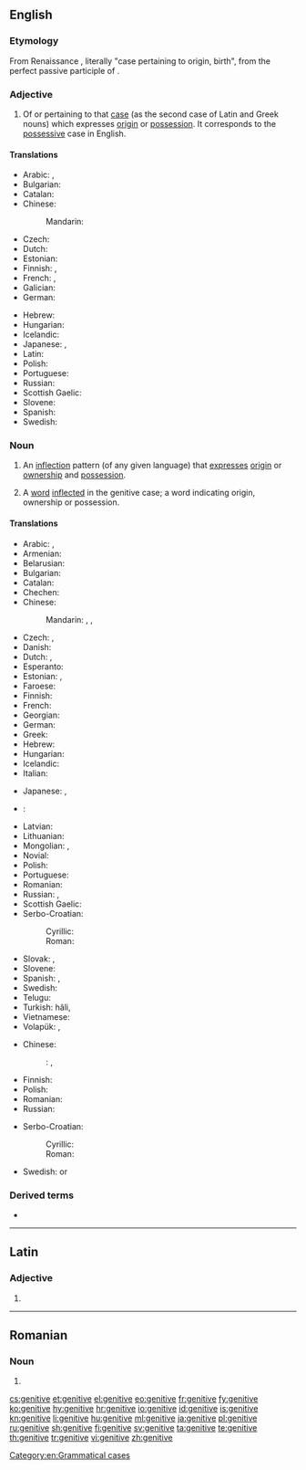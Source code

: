 ==English==
{{wikipedia}}

===Etymology===
From Renaissance {{etyl|la|en}} {{term|casus|lang=la}} {{m|la|genitīvus}}, literally "case pertaining to origin, birth", from {{term|genitus|lang=la}} the perfect passive participle of {{m|la|gignō||beget}}.

===Adjective===
{{en-adj|-}}

# {{context|grammar|lang=en}} Of or pertaining to that [[case]] (as the second case of Latin and Greek nouns) which expresses [[origin]] or [[possession]]. It corresponds to the [[possessive]] case in English.

====Translations====
{{trans-top|of or pertaining to the case of possession}}
* Arabic: {{t|ar|إضَافيّ|tr=iDaafiy|sc=Arab}}, {{t|ar|جَرِّي|tr=járriy|sc=Arab}}
* Bulgarian: {{t|bg|родителен|tr=rodítelen}}
* Catalan: {{t|ca|genitiu}}
* Chinese:
*: Mandarin: {{t+|cmn|所有|tr=suǒyǒu de|alt=所有的|sc=Hani}}
* Czech: {{t|cs|genitivní}}
* Dutch: {{t+|nl|genitief|m}}
* Estonian: {{t+|et|omastav}}
* Finnish: {{t+|fi|genetiivi|alt=genetiivi-}}, {{t|fi|genetiivinen}}
* French: {{t+|fr|génitif|m}}, {{t+|fr|génitive|f}}
* Galician: {{t|gl|xenitivo|m}}
* German: {{t|de|genitivisch}}
{{trans-mid}}
* Hebrew: {{t|he|יחס הקנײן|tr=yakhas ha-knayn|m}}
* Hungarian: {{t+|hu|birtokos}}
* Icelandic: {{t+|is|eignarfall|alt=eignarfalls-}} {{qualifier|in compounds}}
* Japanese: {{t+|ja|属格|tr=ぞっかく, zokkaku|sc=Jpan}}, {{qualifier|for Slavic}} {{t+|ja|生格|tr=せいかく, seikaku|sc=Jpan}}
* Latin: {{t+|la|genetivus}}
* Polish: {{t+|pl|dopełniacz}}
* Portuguese: {{t+|pt|genitivo}}
* Russian: {{t+|ru|родительный|tr=rodítel’nyj|sc=Cyrl}}
* Scottish Gaelic: {{t|gd|ginideach}}
* Slovene: {{t|sl|rodilniški}}
* Spanish: {{t+|es|genitivo}}
* Swedish: {{t+|sv|genitiv}}
{{trans-bottom}}

===Noun===
{{en-noun|~}}

# {{context|grammar|uncountable|lang=en}} An [[inflection]] pattern (of any given language) that [[express]]es [[origin]] or [[ownership]] and [[possession]].
# {{context|grammar|countable|lang=en}} A [[word]] [[inflected]] in the genitive case; a word indicating origin, ownership or possession.

====Translations====
{{trans-top|inflection pattern}}
* Arabic: {{t|ar|حالة المضاف إليه|f|tr=Hálat al-muDāf 'ilayh}}, {{t|ar|مجرور|m|tr=majruur}}
* Armenian: {{t|hy|սեռական հոլով|tr=seṙakan holov}}
* Belarusian: {{t|be|родны склон|tr=rodny sklon|m}}
* Bulgarian: {{t|bg|родителен падеж|tr=rodítelen padéž|m}}
* Catalan: {{t|ca|genitiu|m}}
* Chechen: {{t|ce|доланиг дожар}}
* Chinese:
*: Mandarin: {{t|cmn|屬格|sc=Hani}}, {{t+|cmn|属格|tr=shǔgé|sc=Hani}}, {{t+|cmn|所有格|tr=suǒyǒugé|sc=Hani}}
* Czech: {{t+|cs|genitiv|m}}, {{t|cs|druhý pád|m}}
* Danish: {{t|da|ejefald}}
* Dutch: {{t+|nl|tweede naamval|m}}, {{t+|nl|genitief|m}}
* Esperanto: {{t+|eo|genitivo}}
* Estonian: {{t+|et|omastav}}, {{t+|et|genitiiv}}
* Faroese: {{t+|fo|hvørsfall|n}}
* Finnish: {{t+|fi|genetiivi}}
* French: {{t+|fr|génitif|m}}
* Georgian: {{t+|ka|ნათესაობითი|tr=nat'esaobit'i|sc=Geor}}
* German: {{t+|de|Genitiv|m}}
* Greek: {{t+|el|γενική|f|tr=yenikí}}
* Hebrew: {{t|he|יחס הקנײן|tr=yakhas ha-knayn|m}}
* Hungarian: {{t+|hu|birtokos eset}}
* Icelandic: {{t+|is|eignarfall|n}}
* Italian: {{t|it|caso genitivo|m}}
{{trans-mid}}
* Japanese: {{t+|ja|属格|tr=ぞっかく, zokkaku}}, {{t+|ja|生格|tr=せいかく, seikaku}}
* {{ttbc|la}}: {{t|la|casus genetivus|m}} <!-- link as t-SOP if non-idiomatic; put marked word in |alt=; see [[User:Kephir/gadgets/xte#Translation_fixing]] -->
* Latvian: {{t+|lv|ģenitīvs|m}}
* Lithuanian: {{t+|lt|kilmininkas|m}}
* Mongolian: {{t|mn|харьяалах|sc=Cyrl}}, {{t|mn|харьяалахын тийн ялгал|sc=Cyrl}}
* Novial: {{t|nov|genitive}}
* Polish: {{t+|pl|dopełniacz|m}}
* Portuguese: {{t|pt|caso genitivo|m}}
* Romanian: {{t|ro|cazul genitiv|m}}
* Russian: {{t+|ru|родительный падеж|m|tr=rodítel’nyj padéž}}, {{t+|ru|генитив|m|sc=Cyrl}}
* Scottish Gaelic: {{t|gd|tuiseal ginideach|m}}
* Serbo-Croatian:
*: Cyrillic: {{t|sh|генитив|m}}
*: Roman: {{t+|sh|genitiv|m}}
* Slovak: {{t|sk|druhý pád|m}}, {{t+|sk|genitív|m}}
* Slovene: {{t+|sl|rodilnik|m}}
* Spanish: {{t|es|genetivo|m}}, {{t|es|caso genitivo|m}}
* Swedish: {{t+|sv|genitiv}}
* Telugu: {{t|te|షష్ఠీ విభక్తి|tr=ṣaṣṭhī vibhakti|sc=Telu}}
* Turkish: {{t+|tr|tamlayan}} hâli, {{t|tr|durumu}}
* Vietnamese: {{t|vi|sinh cách}}
* Volapük: {{t|vo|kimafal}}, {{t+|vo|genitif}}
{{trans-bottom}}

{{trans-top|word in the genitive inflection}}
* Chinese:
*: {{ttbc|cmn}}: {{t|cmn|所有格的詞|sc=Hani}}, {{t|cmn|所有格的词|tr=suǒyǒugé de cí|sc=Hans}} <!-- was previously three separate links, one per "word"; is this suitable for {{t-SOP}}? also, check if Hani/Hans is correct -->
* Finnish: {{t+|fi|genetiivi}}
* Polish: {{t+|pl|dopełniacz|m}}
* Romanian: {{t+|ro|genitiv|n}}
* Russian: {{t|ru|слово в родительном падеже|n|tr=slóvo v rodítel'nom padežé|sc=Cyrl}}
{{trans-mid}}
* Serbo-Croatian:
*: Cyrillic: {{t|sh|генитив|m}}
*: Roman: {{t+|sh|genitiv|m}}
* Swedish: {{t+|sv|genitiv|c}} or {{g|n}}
{{trans-bottom}}

===Derived terms===
* {{w|Genitive absolute|genitive absolute}}<!--a construction in [[Greek]] similar to the [[ablative]] absolute in Latin.-->

[[Category:en:Grammatical cases]]

----

==Latin==

===Adjective===
{{la-adj-form|genitīve}}

# {{inflection of|genitīvus||voc|m|s|lang=la}}

----

==Romanian==

===Noun===
{{head|ro|noun form}}

# {{plural of|genitiv|lang=ro}}

[[cs:genitive]]
[[et:genitive]]
[[el:genitive]]
[[eo:genitive]]
[[fr:genitive]]
[[fy:genitive]]
[[ko:genitive]]
[[hy:genitive]]
[[hr:genitive]]
[[io:genitive]]
[[id:genitive]]
[[is:genitive]]
[[kn:genitive]]
[[li:genitive]]
[[hu:genitive]]
[[ml:genitive]]
[[ja:genitive]]
[[pl:genitive]]
[[ru:genitive]]
[[sh:genitive]]
[[fi:genitive]]
[[sv:genitive]]
[[ta:genitive]]
[[te:genitive]]
[[th:genitive]]
[[tr:genitive]]
[[vi:genitive]]
[[zh:genitive]]